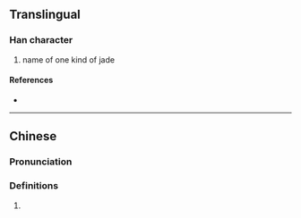 {{character info/new}}
==Translingual==

===Han character===
{{Han char|rn=96|rad=玉|as=05|sn=9|four=11149|canj=MGMFJ|ids=⿰𤣩平}}

# name of one kind of jade

====References====
* {{Han ref|kx=0728.280|dkj=20893|dj=1140.240|hdz=21106.030|uh=73B6|ud=29622|bh=CFCC|bd=53196}}

----

==Chinese==
{{zh-forms}}

===Pronunciation===
{{zh-pron
|m=píng
|c=
|cat=
}}

===Definitions===
{{zh-hanzi}}

# {{rfdef|zh}}